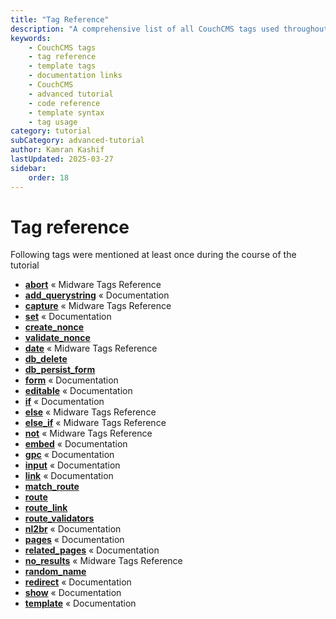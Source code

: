 ---
title: "Tag Reference"
description: "A comprehensive list of all CouchCMS tags used throughout the advanced tutorial, including links to their detailed documentation and usage examples."
keywords:
    - CouchCMS tags
    - tag reference
    - template tags
    - documentation links
    - CouchCMS
    - advanced tutorial
    - code reference
    - template syntax
    - tag usage
category: tutorial
subCategory: advanced-tutorial
author: Kamran Kashif
lastUpdated: 2025-03-27
sidebar:
    order: 18
---

# Tag reference

Following tags were mentioned at least once during the course of the tutorial

* [**abort**](https://github.com/trendoman/Midware/tree/main/tags-reference/abort.md) « Midware Tags Reference
* [**add_querystring**](https://docs.couchcms.com/tags-reference/if.html) « Documentation
* [**capture**](https://github.com/trendoman/Midware/tree/main/tags-reference/capture.md) « Midware Tags Reference
* [**set**](https://docs.couchcms.com/tags-reference/if.html) « Documentation
* [**create_nonce**]()
* [**validate_nonce**]()
* [**date**](https://github.com/trendoman/Midware/tree/main/tags-reference/date.md) « Midware Tags Reference
* [**db_delete**]()
* [**db_persist_form**]()
* [**form**](https://docs.couchcms.com/tags-reference/form.html) « Documentation
* [**editable**](https://docs.couchcms.com/tags-reference/editable.html) « Documentation
* [**if**](https://docs.couchcms.com/tags-reference/if.html) « Documentation
* [**else**](https://github.com/trendoman/Midware/tree/main/tags-reference/else.md) « Midware Tags Reference
* [**else_if**](https://github.com/trendoman/Midware/tree/main/tags-reference/else_if.md) « Midware Tags Reference
* [**not**](https://github.com/trendoman/Midware/tree/main/tags-reference/not.md) « Midware Tags Reference
* [**embed**](https://docs.couchcms.com/tags-reference/embed.html) « Documentation
* [**gpc**](https://docs.couchcms.com/tags-reference/gpc.html) « Documentation
* [**input**](https://docs.couchcms.com/tags-reference/input.html) « Documentation
* [**link**](https://docs.couchcms.com/tags-reference/link.html) « Documentation
* [**match_route**]()
* [**route**]()
* [**route_link**]()
* [**route_validators**]()
* [**nl2br**](https://docs.couchcms.com/tags-reference/nl2br.html) « Documentation
* [**pages**](https://docs.couchcms.com/tags-reference/pages.html) « Documentation
* [**related_pages**](https://docs.couchcms.com/tags-reference/related_pages.html) « Documentation
* [**no_results**](https://github.com/trendoman/Midware/tree/main/tags-reference/no_results.md) « Midware Tags Reference
* [**random_name**]()
* [**redirect**](https://docs.couchcms.com/tags-reference/redirect.html) « Documentation
* [**show**](https://docs.couchcms.com/tags-reference/show.html) « Documentation
* [**template**](https://docs.couchcms.com/tags-reference/template.html) « Documentation
